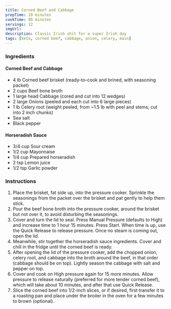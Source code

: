 ```yaml
---
title: Corned Beef and Cabbage
prepTime: 10 minutes
cookTime: 90 minutes
servings: 12
imgUrl:
description: Classic Irish shit for a super Irish day
tags: [keto, corned beef, cabbage, onion, celery, main]
---
```


### Ingredients

#### Corned Beef and Cabbage

- 4 lb Corned beef brisket (ready-to-cook and brined, with seasoning packet)
- 2 cups Beef bone broth
- 1 large head Cabbage (cored and cut into 12 wedges)
- 2 large Onions (peeled and each cut into 6 large pieces)
- 1 lb Celery root (weight peeled, from ~1.5 lb with peel and stems; cut into 2 inch chunks)
- Sea salt
- Black pepper

#### Horseradish Sauce

- 3/4 cup Sour cream
- 1/2 cup Mayonnaise
- 1/4 cup Prepared horseradish
- 2 tsp Lemon juice
- 1/2 tsp Garlic powder

### Instructions

1. Place the brisket, fat side up, into the pressure cooker. Sprinkle the seasonings from the packet over the brisket and pat gently to help them stick.
1. Pour the beef bone broth into the pressure cooker, around the brisket but not over it, to avoid disturbing the seasonings.
1. Cover and turn the lid to seal. Press Manual Pressure (defaults to High) and increase time to 1 hour 15 minutes. Press Start. When time is up, use the Quick Release to release pressure. Once no steam is coming out, open the lid.
1. Meanwhile, stir together the horseradish sauce ingredients. Cover and chill in the fridge until the corned beef is ready.
1. After opening the lid of the pressure cooker, add the chopped onion, celery root, and cabbage into the broth around the beef, in that order (cabbage should be on top). Lightly season the cabbage with salt and pepper on top.
1. Cover and cook on High pressure again for 15 more minutes. Allow pressure to release naturally (preferred for more tender corned beef), which will take about 10 minutes, and after that use Quick Release.
1. Slice the corned beef into 1/2-inch slices, or if desired, first transfer it to a roasting pan and place under the broiler in the oven for a few minutes to brown (optional).
